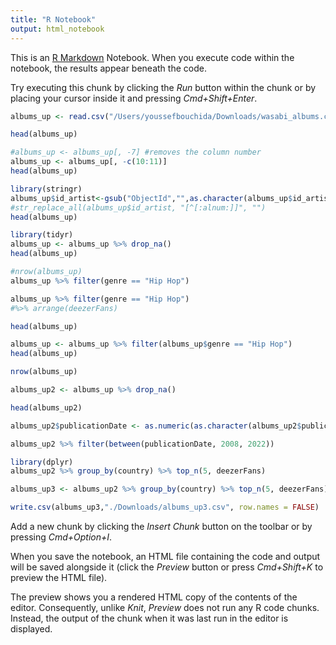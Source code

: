 ```yaml
---
title: "R Notebook"
output: html_notebook
---
```


This is an [R Markdown](http://rmarkdown.rstudio.com) Notebook. When you execute code within the notebook, the results appear beneath the code. 

Try executing this chunk by clicking the *Run* button within the chunk or by placing your cursor inside it and pressing *Cmd+Shift+Enter*. 

```r
albums_up <- read.csv("/Users/youssefbouchida/Downloads/wasabi_albums.csv")
```

```r
head(albums_up)
```
```r
#albums_up <- albums_up[, -7] #removes the column number
albums_up <- albums_up[, -c(10:11)]
head(albums_up)
```
```r
library(stringr)
albums_up$id_artist<-gsub("ObjectId","",as.character(albums_up$id_artist)) #removing that weird objectid thing
#str_replace_all(albums_up$id_artist, "[^[:alnum:]]", "")
head(albums_up)

```


```r
library(tidyr)
albums_up <- albums_up %>% drop_na()
head(albums_up)
```


```r
#nrow(albums_up)
albums_up %>% filter(genre == "Hip Hop") 

```


```r
albums_up %>% filter(genre == "Hip Hop") 
#%>% arrange(deezerFans)

```
```r
head(albums_up)

```

```r
albums_up <- albums_up %>% filter(albums_up$genre == "Hip Hop") 
head(albums_up)
```
```r
nrow(albums_up)
```
```r
albums_up2 <- albums_up %>% drop_na()
```

```r
head(albums_up2)
```

```r
albums_up2$publicationDate <- as.numeric(as.character(albums_up2$publicationDate))

```


```r
albums_up2 %>% filter(between(publicationDate, 2008, 2022))

```

```r
library(dplyr)
albums_up2 %>% group_by(country) %>% top_n(5, deezerFans)
```
```r
albums_up3 <- albums_up2 %>% group_by(country) %>% top_n(5, deezerFans)

```

```r
write.csv(albums_up3,"./Downloads/albums_up3.csv", row.names = FALSE)
```

Add a new chunk by clicking the *Insert Chunk* button on the toolbar or by pressing *Cmd+Option+I*.

When you save the notebook, an HTML file containing the code and output will be saved alongside it (click the *Preview* button or press *Cmd+Shift+K* to preview the HTML file). 

The preview shows you a rendered HTML copy of the contents of the editor. Consequently, unlike *Knit*, *Preview* does not run any R code chunks. Instead, the output of the chunk when it was last run in the editor is displayed.

